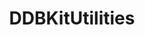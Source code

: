 ---
title: DDBKitUtilities
description: DDBKit module with utility abstractions
sidebar:
  order: 4
---